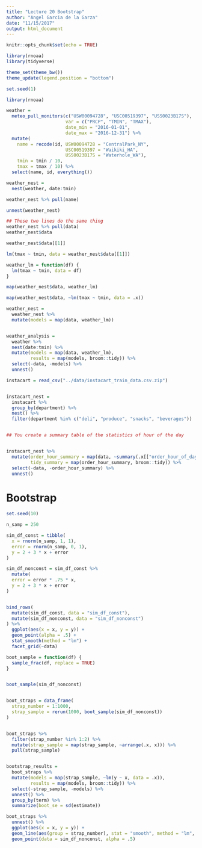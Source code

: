 ```yaml
---
title: "Lecture 20 Bootstrap"
author: "Angel Garcia de la Garza"
date: "11/15/2017"
output: html_document
---
```


```r
knitr::opts_chunk$set(echo = TRUE)
```

```r

library(rnoaa)
library(tidyverse)

theme_set(theme_bw())
theme_update(legend.position = "bottom")

set.seed(1)

```


```r


library(rnoaa)

weather = 
  meteo_pull_monitors(c("USW00094728", "USC00519397", "USS0023B17S"),
                      var = c("PRCP", "TMIN", "TMAX"), 
                      date_min = "2016-01-01",
                      date_max = "2016-12-31") %>%
  mutate(
    name = recode(id, USW00094728 = "CentralPark_NY", 
                      USC00519397 = "Waikiki_HA",
                      USS0023B17S = "Waterhole_WA"),
    tmin = tmin / 10,
    tmax = tmax / 10) %>%
  select(name, id, everything())

```



```r

weather_nest = 
  nest(weather, date:tmin)

weather_nest %>% pull(name)

unnest(weather_nest)

## These two lines do the same thing
weather_nest %>% pull(data)
weather_nest$data

```

```r

weather_nest$data[[1]]

lm(tmax ~ tmin, data = weather_nest$data[[1]])


```


```r

weather_lm = function(df) {
  lm(tmax ~ tmin, data = df)
}

map(weather_nest$data, weather_lm)

map(weather_nest$data, ~lm(tmax ~ tmin, data = .x))


```


```r


weather_nest = 
  weather_nest %>% 
  mutate(models = map(data, weather_lm))


weather_analysis = 
  weather %>% 
  nest(date:tmin) %>% 
  mutate(models = map(data, weather_lm),
         results = map(models, broom::tidy)) %>% 
  select(-data, -models) %>% 
  unnest()


```


```r

instacart = read_csv("../data/instacart_train_data.csv.zip")


instacart_nest = 
  instacart %>% 
  group_by(department) %>% 
  nest() %>% 
  filter(department %in% c("deli", "produce", "snacks", "beverages"))



```



```r

## You create a summary table of the statistics of hour of the day


instacart_nest %>% 
  mutate(order_hour_summary = map(data, ~summary(.x[["order_hour_of_day"]])),
         tidy_summary = map(order_hour_summary, broom::tidy)) %>% 
  select(-data, -order_hour_summary) %>% 
  unnest()


```


# Bootstrap

```r

set.seed(10)

n_samp = 250

sim_df_const = tibble(
  x = rnorm(n_samp, 1, 1),
  error = rnorm(n_samp, 0, 1),
  y = 2 + 3 * x + error
)

sim_df_nonconst = sim_df_const %>% 
  mutate(
  error = error * .75 * x,
  y = 2 + 3 * x + error
)


bind_rows(
  mutate(sim_df_const, data = "sim_df_const"),
  mutate(sim_df_nonconst, data = "sim_df_nonconst")
) %>% 
  ggplot(aes(x = x, y = y)) + 
  geom_point(alpha = .5) +
  stat_smooth(method = "lm") +
  facet_grid(~data) 


```


```r

boot_sample = function(df) {
  sample_frac(df, replace = TRUE)
}


boot_sample(sim_df_nonconst)


boot_straps = data_frame(
  strap_number = 1:1000,
  strap_sample = rerun(1000, boot_sample(sim_df_nonconst))
)


boot_straps %>% 
  filter(strap_number %in% 1:2) %>% 
  mutate(strap_sample = map(strap_sample, ~arrange(.x, x))) %>% 
  pull(strap_sample)


bootstrap_results = 
  boot_straps %>% 
  mutate(models = map(strap_sample, ~lm(y ~ x, data = .x)),
         results = map(models, broom::tidy)) %>% 
  select(-strap_sample, -models) %>% 
  unnest() %>% 
  group_by(term) %>% 
  summarize(boot_se = sd(estimate))


```


```r

boot_straps %>% 
  unnest() %>% 
  ggplot(aes(x = x, y = y)) + 
  geom_line(aes(group = strap_number), stat = "smooth", method = "lm", se = FALSE, alpha = .1, color = "blue") +
  geom_point(data = sim_df_nonconst, alpha = .5)


```



